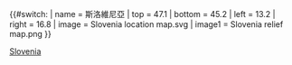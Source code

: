 {{#switch:{{{1}}}
| name   = 斯洛維尼亞
| top    = 47.1
| bottom = 45.2
| left   = 13.2
| right  = 16.8
| image  = Slovenia location map.svg
| image1 = Slovenia relief map.png
}}<noinclude>{{Location map/Info|Slovenia}}
{{Documentation}}

[[Category:地理位置圖模板|Slovenia]]

</noinclude>